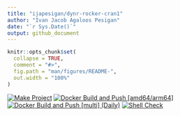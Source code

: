 ```yaml
---
title: "ijapesigan/dynr-rocker-cran1"
author: "Ivan Jacob Agaloos Pesigan"
date: "`r Sys.Date()`"
output: github_document
---
```


<!-- README.md is generated from .setup/readme/README.Rmd. Please edit that file -->

```r
knitr::opts_chunk$set(
  collapse = TRUE,
  comment = "#>",
  fig.path = "man/figures/README-",
  out.width = "100%"
)
```

<!-- badges: start -->
[![Make Project](https://github.com/ijapesigan/docker-dynr-rocker-cran1/actions/workflows/make.yml/badge.svg)](https://github.com/ijapesigan/docker-dynr-rocker-cran1/actions/workflows/make.yml)
[![Docker Build and Push [amd64/arm64]](https://github.com/ijapesigan/docker-dynr-rocker-cran1/actions/workflows/docker-build-push-multi.yml/badge.svg)](https://github.com/ijapesigan/docker-dynr-rocker-cran1/actions/workflows/docker-build-push-multi.yml)
[![Docker Build and Push [multi] (Daily)](https://github.com/ijapesigan/docker-dynr-rocker-cran1/actions/workflows/docker-build-push-daily-multi.yml/badge.svg)](https://github.com/ijapesigan/docker-dynr-rocker-cran1/actions/workflows/docker-build-push-daily-multi.yml)
[![Shell Check](https://github.com/ijapesigan/docker-dynr-rocker-cran1/actions/workflows/shellcheck.yml/badge.svg)](https://github.com/ijapesigan/docker-dynr-rocker-cran1/actions/workflows/shellcheck.yml)
<!-- badges: end -->
